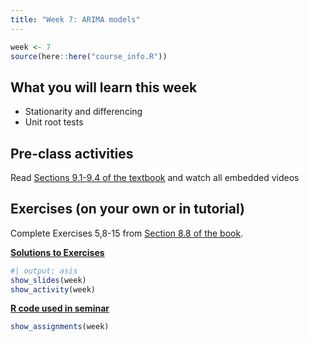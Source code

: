 ```yaml
---
title: "Week 7: ARIMA models"
---
```


```r
week <- 7
source(here::here("course_info.R"))
```

## What you will learn this week

* Stationarity and differencing
* Unit root tests

## Pre-class activities

Read [Sections 9.1-9.4 of the textbook](https://otexts.com/fpp3/arima.html) and watch all embedded videos

## Exercises (on your own or in tutorial)

Complete Exercises 5,8-15 from [Section 8.8 of the book](https://otexts.com/fpp3/expsmooth-exercises.html).

[**Solutions to Exercises**](ex7-sol.qmd)

```r
#| output: asis
show_slides(week)
show_activity(week)
```

[**R code used in seminar**](seminar_code.R)

```r
show_assignments(week)
```
